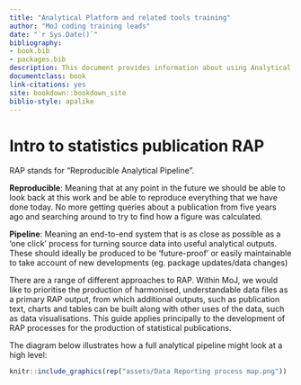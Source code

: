 ```yaml
--- 
title: "Analytical Platform and related tools training"
author: "MoJ coding training leads"
date: "`r Sys.Date()`"
bibliography:
- book.bib
- packages.bib
description: This document provides information about using Analytical Platform and related tools training resources.
documentclass: book
link-citations: yes
site: bookdown::bookdown_site
biblio-style: apalike
---
```


# Intro to statistics publication RAP {#rap_intro}

RAP stands for “Reproducible Analytical Pipeline”.

**Reproducible**: Meaning that at any point in the future we should be able to look back at this work and be able to reproduce everything that we have done today. No more getting queries about a publication from five years ago and searching around to try to find how a figure was calculated.

**Pipeline**: Meaning an end-to-end system that is as close as possible as a ‘one click’ process for turning source data into useful analytical outputs. These should ideally be produced to be 'future-proof' or easily maintainable to take account of new developments (eg. package updates/data changes)

There are a range of different approaches to RAP. Within MoJ, we would like to prioritise the production of harmonised, understandable data files as a primary RAP output, from which additional outputs, such as publication text, charts and tables can be built along with other uses of the data, such as data visualisations. This guide applies principally to the development of RAP processes for the production of statistical publications.

The diagram below illustrates how a full analytical pipeline might look at a high level:

```r
knitr::include_graphics(rep("assets/Data Reporting process map.png"))
```